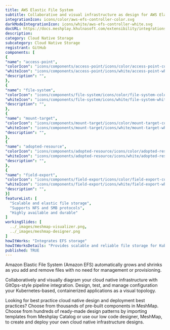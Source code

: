```yaml
---
title: AWS Elastic File System
subtitle: Collaborative and visual infrastructure as design for AWS Elastic File System
integrationIcon: icons/color/aws-efs-controller-color.svg
darkModeIntegrationIcon: icons/white/aws-efs-controller-white.svg
docURL: https://docs.meshplay.khulnasoft.com/extensibility/integrations/aws-efs-controller
description: 
category: Cloud Native Storage
subcategory: Cloud Native Storage
registrant: GitHub
components: [
{
"name": "access-point",
"colorIcon": "icons/components/access-point/icons/color/access-point-color.svg",
"whiteIcon": "icons/components/access-point/icons/white/access-point-white.svg",
"description": "",
},
{
"name": "file-system",
"colorIcon": "icons/components/file-system/icons/color/file-system-color.svg",
"whiteIcon": "icons/components/file-system/icons/white/file-system-white.svg",
"description": "",
},
{
"name": "mount-target",
"colorIcon": "icons/components/mount-target/icons/color/mount-target-color.svg",
"whiteIcon": "icons/components/mount-target/icons/white/mount-target-white.svg",
"description": "",
},
{
"name": "adopted-resource",
"colorIcon": "icons/components/adopted-resource/icons/color/adopted-resource-color.svg",
"whiteIcon": "icons/components/adopted-resource/icons/white/adopted-resource-white.svg",
"description": "",
},
{
"name": "field-export",
"colorIcon": "icons/components/field-export/icons/color/field-export-color.svg",
"whiteIcon": "icons/components/field-export/icons/white/field-export-white.svg",
"description": "",
}]
featureList: [
  "Scalable and elastic file storage",
  "Supports NFS and SMB protocols",
  "Highly available and durable"
]
workingSlides: [
  ../_images/meshmap-visualizer.png,
  ../_images/meshmap-designer.png
]
howItWorks: "Integrates EFS storage"
howItWorksDetails: "Provides scalable and reliable file storage for Kubernetes applications"
published: TRUE
---
```

<p>
Amazon Elastic File System (Amazon EFS) automatically grows and shrinks as you add and remove files with no need for management or provisioning.
</p>
<p>
    Collaboratively and visually diagram your cloud native infrastructure with GitOps-style pipeline integration. Design, test, and manage configuration your Kubernetes-based, containerized applications as a visual topology.
</p>
<p>
    Looking for best practice cloud native design and deployment best practices? Choose from thousands of pre-built components in MeshMap. Choose from hundreds of ready-made design patterns by importing templates from Meshplay Catalog or use our low code designer, MeshMap, to create and deploy your own cloud native infrastructure designs.
</p>
